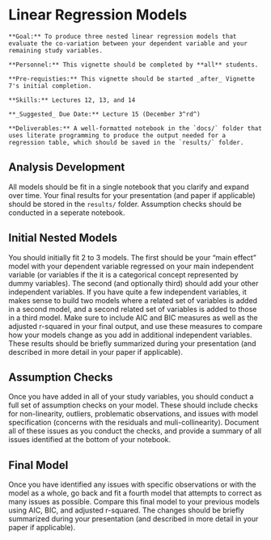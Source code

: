 # Linear Regression Models

```block
**Goal:** To produce three nested linear regression models that evaluate the co-variation between your dependent variable and your remaining study variables.
```

```block
**Personnel:** This vignette should be completed by **all** students. 
```

```block
**Pre-requisties:** This vignette should be started _after_ Vignette 7's initial completion.
```

```block
**Skills:** Lectures 12, 13, and 14
```

```block
**_Suggested_ Due Date:** Lecture 15 (December 3^rd^)
```

```block
**Deliverables:** A well-formatted notebook in the `docs/` folder that uses literate programming to produce the output needed for a regression table, which should be saved in the `results/` folder.
```

## Analysis Development

All models should be fit in a single notebook that you clarify and expand over time. Your final results for your presentation (and paper if applicable) should be stored in the `results/` folder. Assumption checks should be conducted in a seperate notebook. 

## Initial Nested Models

You should initially fit 2 to 3 models. The first should be your "main effect" model with your dependent variable regressed on your main independent variable (or variables if the it is a categorical concept represented by dummy variables). The second (and optionally third) should add your other independent variables. If you have quite a few independent variables, it makes sense to build two models where a related set of variables is added in a second model, and a second related set of variables is added to those in a third model. Make sure to include AIC and BIC measures as well as the adjusted r-squared in your final output, and use these measures to compare how your models change as you add in additional independent variables. These results should be briefly summarized during your presentation (and described in more detail in your paper if applicable). 

## Assumption Checks

Once you have added in all of your study variables, you should conduct a full set of assumption checks on your model. These should include checks for non-linearity, outliers, problematic observations, and issues with model specification (concerns with the residuals and muli-collinearity). Document all of these issues as you conduct the checks, and provide a summary of all issues identified at the bottom of your notebook. 

## Final Model
Once you have identified any issues with specific observations or with the model as a whole, go back and fit a fourth model that attempts to correct as many issues as possible. Compare this final model to your previous models using AIC, BIC, and adjusted r-squared. The changes should be briefly summarized during your presentation (and described in more detail in your paper if applicable). 
